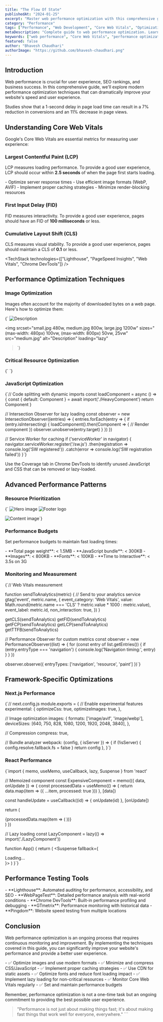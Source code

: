 ```yaml
---
title: "The Flow Of State"
publishedAt: "2024-01-25"
excerpt: "Master web performance optimization with this comprehensive guide covering Core Web Vitals, loading strategies, and modern performance techniques."
category: "Performance"
tags: ["Performance", "Web Development", "Core Web Vitals", "Optimization", "JavaScript"]
metaDescription: "Complete guide to web performance optimization. Learn Core Web Vitals, loading strategies, and modern performance techniques for faster websites."
keywords: ["web performance", "Core Web Vitals", "performance optimization", "website speed", "loading strategies"]
featured: false
author: "Bhavesh Chaudhari"
authorImage: "https://github.com/bhavesh-chaudhari.png"
---
```


## Introduction

Web performance is crucial for user experience, SEO rankings, and business success. In this comprehensive guide, we'll explore modern performance optimization techniques that can dramatically improve your website's speed and user experience.

<Callout type="info" title="Performance Impact">
Studies show that a 1-second delay in page load time can result in a 7% reduction in conversions and an 11% decrease in page views.
</Callout>

## Understanding Core Web Vitals

Google's Core Web Vitals are essential metrics for measuring user experience:

### Largest Contentful Paint (LCP)

LCP measures loading performance. To provide a good user experience, LCP should occur within **2.5 seconds** of when the page first starts loading.

<InfoCard title="LCP Optimization Strategies">
- Optimize server response times
- Use efficient image formats (WebP, AVIF)
- Implement proper caching strategies
- Minimize render-blocking resources
</InfoCard>

### First Input Delay (FID)

FID measures interactivity. To provide a good user experience, pages should have an FID of **100 milliseconds** or less.

### Cumulative Layout Shift (CLS)

CLS measures visual stability. To provide a good user experience, pages should maintain a CLS of **0.1** or less.

<TechStack technologies={["Lighthouse", "PageSpeed Insights", "Web Vitals", "Chrome DevTools"]} />

## Performance Optimization Techniques

### Image Optimization

Images often account for the majority of downloaded bytes on a web page. Here's how to optimize them:

<CodeBlock title="Modern Image Optimization" language="html">
{`<!-- Use modern formats with fallbacks -->
<picture>
  <source srcset="image.avif" type="image/avif">
  <source srcset="image.webp" type="image/webp">
  <img src="image.jpg" alt="Description" loading="lazy" decoding="async">
</picture>

<!-- Responsive images -->
<img 
  srcset="small.jpg 480w, medium.jpg 800w, large.jpg 1200w"
  sizes="(max-width: 480px) 100vw, (max-width: 800px) 50vw, 25vw"
  src="medium.jpg"
  alt="Description"
  loading="lazy"
>`}
</CodeBlock>

### Critical Resource Optimization

<CodeBlock title="Resource Hints and Preloading" language="html">
{`<!-- Preload critical resources -->
<link rel="preload" href="/fonts/main.woff2" as="font" type="font/woff2" crossorigin>
<link rel="preload" href="/css/critical.css" as="style">

<!-- DNS prefetch for external domains -->
<link rel="dns-prefetch" href="//fonts.googleapis.com">
<link rel="dns-prefetch" href="//analytics.google.com">

<!-- Preconnect to critical third-party origins -->
<link rel="preconnect" href="https://fonts.gstatic.com" crossorigin>`}
</CodeBlock>

### JavaScript Optimization

<CodeBlock title="Efficient JavaScript Loading" language="javascript">
{`// Code splitting with dynamic imports
const loadComponent = async () => {
  const { default: Component } = await import('./HeavyComponent')
  return Component
}

// Intersection Observer for lazy loading
const observer = new IntersectionObserver((entries) => {
  entries.forEach(entry => {
    if (entry.isIntersecting) {
      loadComponent().then(Component => {
        // Render component
      })
      observer.unobserve(entry.target)
    }
  })
})

// Service Worker for caching
if ('serviceWorker' in navigator) {
  navigator.serviceWorker.register('/sw.js')
    .then(registration => console.log('SW registered'))
    .catch(error => console.log('SW registration failed'))
}`}
</CodeBlock>

<QuickTip>
Use the Coverage tab in Chrome DevTools to identify unused JavaScript and CSS that can be removed or lazy-loaded.
</QuickTip>

## Advanced Performance Patterns

### Resource Prioritization

<CodeBlock title="Resource Priority Hints" language="html">
{`<!-- High priority for above-the-fold images -->
<img src="hero.jpg" fetchpriority="high" alt="Hero image">

<!-- Low priority for below-the-fold content -->
<img src="footer-logo.jpg" fetchpriority="low" alt="Footer logo">

<!-- Auto priority (default) -->
<img src="content.jpg" fetchpriority="auto" alt="Content image">`}
</CodeBlock>

### Performance Budgets

Set performance budgets to maintain fast loading times:

<InfoCard title="Recommended Performance Budgets">
- **Total page weight**: < 1.5MB
- **JavaScript bundle**: < 300KB
- **Images**: < 800KB
- **Fonts**: < 100KB
- **Time to Interactive**: < 3.5s on 3G
</InfoCard>

### Monitoring and Measurement

<CodeBlock title="Performance Monitoring" language="javascript">
{`// Web Vitals measurement

function sendToAnalytics(metric) {
  // Send to your analytics service
  gtag('event', metric.name, {
    event_category: 'Web Vitals',
    value: Math.round(metric.name === 'CLS' ? metric.value * 1000 : metric.value),
    event_label: metric.id,
    non_interaction: true,
  })
}

getCLS(sendToAnalytics)
getFID(sendToAnalytics)
getFCP(sendToAnalytics)
getLCP(sendToAnalytics)
getTTFB(sendToAnalytics)

// Performance Observer for custom metrics
const observer = new PerformanceObserver((list) => {
  for (const entry of list.getEntries()) {
    if (entry.entryType === 'navigation') {
      console.log('Navigation timing:', entry)
    }
  }
})

observer.observe({ entryTypes: ['navigation', 'resource', 'paint'] })`}
</CodeBlock>

## Framework-Specific Optimizations

### Next.js Performance

<CodeBlock title="Next.js Optimization" language="javascript">
{`// next.config.js
module.exports = {
  // Enable experimental features
  experimental: {
    optimizeCss: true,
    optimizeImages: true,
  },
  
  // Image optimization
  images: {
    formats: ['image/avif', 'image/webp'],
    deviceSizes: [640, 750, 828, 1080, 1200, 1920, 2048, 3840],
  },
  
  // Compression
  compress: true,
  
  // Bundle analyzer
  webpack: (config, { isServer }) => {
    if (!isServer) {
      config.resolve.fallback.fs = false
    }
    return config
  },
}`}
</CodeBlock>

### React Performance

<CodeBlock title="React Performance Patterns" language="javascript">
{`import { memo, useMemo, useCallback, lazy, Suspense } from 'react'

// Memoized component
const ExpensiveComponent = memo(({ data, onUpdate }) => {
  const processedData = useMemo(() => {
    return data.map(item => ({
      ...item,
      processed: true
    }))
  }, [data])

  const handleUpdate = useCallback((id) => {
    onUpdate(id)
  }, [onUpdate])

  return (
    <div>
      {processedData.map(item => (
        <Item key={item.id} data={item} onUpdate={handleUpdate} />
      ))}
    </div>
  )
})

// Lazy loading
const LazyComponent = lazy(() => import('./LazyComponent'))

function App() {
  return (
    <Suspense fallback={<div>Loading...</div>}>
      <LazyComponent />
    </Suspense>
  )
}`}
</CodeBlock>

## Performance Testing Tools

<Callout type="success" title="Essential Performance Tools">
- **Lighthouse**: Automated auditing for performance, accessibility, and SEO
- **WebPageTest**: Detailed performance analysis with real-world conditions
- **Chrome DevTools**: Built-in performance profiling and debugging
- **GTmetrix**: Performance monitoring with historical data
- **Pingdom**: Website speed testing from multiple locations
</Callout>

## Conclusion

Web performance optimization is an ongoing process that requires continuous monitoring and improvement. By implementing the techniques covered in this guide, you can significantly improve your website's performance and provide a better user experience.

<InfoCard title="Performance Optimization Checklist">
- ✅ Optimize images and use modern formats
- ✅ Minimize and compress CSS/JavaScript
- ✅ Implement proper caching strategies
- ✅ Use CDN for static assets
- ✅ Optimize fonts and reduce font loading impact
- ✅ Implement lazy loading for non-critical resources
- ✅ Monitor Core Web Vitals regularly
- ✅ Set and maintain performance budgets
</InfoCard>

Remember, performance optimization is not a one-time task but an ongoing commitment to providing the best possible user experience.

> "Performance is not just about making things fast; it's about making fast things that work well for everyone, everywhere."
\`\`\`
